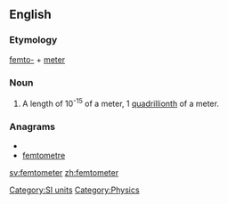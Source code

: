 ==English==

===Etymology===
[[femto-]] + [[meter]]

===Noun===
{{en-noun}}

# {{US}} {{alternative spelling of|[[femtometre]]}} A length of 10<sup>-15</sup> of a meter, 1 [[quadrillionth]] of a meter.

===Anagrams===
* {{alphagram|eeefmmortt}}
* [[femtometre#English|femtometre]]


[[Category:SI units]]
[[Category:Physics]]

[[sv:femtometer]]
[[zh:femtometer]]
